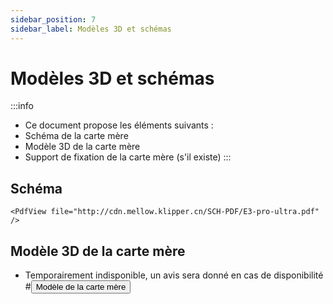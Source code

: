 ```yaml
---
sidebar_position: 7
sidebar_label: Modèles 3D et schémas
---
```




# Modèles 3D et schémas


:::info
* Ce document propose les éléments suivants :
* Schéma de la carte mère
* Modèle 3D de la carte mère
* Support de fixation de la carte mère (s'il existe)
:::

## Schéma

    <PdfView file="http://cdn.mellow.klipper.cn/SCH-PDF/E3-pro-ultra.pdf" />


## Modèle 3D de la carte mère
* Temporairement indisponible, un avis sera donné en cas de disponibilité
    #<Button variant="contained" disableElevation href="https://cdn.mellow.klipper.cn/STEP/FLY-E3PRO.step">Modèle de la carte mère</Button>
